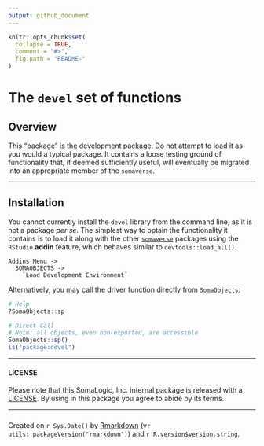 ```yaml
---
output: github_document
---
```



<!-- README.md is generated from README.Rmd. Please edit that file -->


```r
knitr::opts_chunk$set(
  collapse = TRUE,
  comment = "#>",
  fig.path = "README-"
)
```


# The `devel` set of functions


## Overview

This "package" is the development package. Do not attempt to load it as you
would a typical package. It contains a loose testing ground of functionality
that, if deemed sufficiently useful, will eventually be migrated into an
appropriate member of the `somaverse`.


----------------------------

## Installation

You cannot currently install the `devel` library from the command line, as 
it is not a package *per se*. The simplest way to optain the functionality
it contains is to load it along with the other 
[`somaverse`](http://bitbucket.sladmin.com/projects/SV) packages
using the `RStudio` **addin** feature, which behaves similar to 
`devtools::load_all()`.

```
Addins Menu ->
  SOMAOBJECTS ->
    `Load Development Environment`
```

Alternatively, you may call the driver function directly from `SomaObjects`:

```r
# Help
?SomaObjects::sp

# Direct Call
# Note: all objects, even non-exported, are accessible
SomaObjects::sp()
ls("package:devel")
```


----------

#### LICENSE

Please note that this SomaLogic, Inc. internal package is released with 
a [LICENSE](LICENSE). By using in this package you agree to abide by its terms.


-------------------------


###
Created on `r Sys.Date()` by [Rmarkdown](https://github.com/rstudio/rmarkdown)
(v`r utils::packageVersion("rmarkdown")`) and `r R.version$version.string`. 
